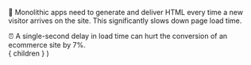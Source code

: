 
🐢 Monolithic apps need to generate and deliver HTML every time a new visitor arrives 
on the site. This significantly slows down page load time.

<Appear>
  <div>⏰ A single-second delay in load time can hurt the conversion of an ecommerce site by 7%.</div>
</Appear>

  <Layout>
    { children }
  </Layout>
)
